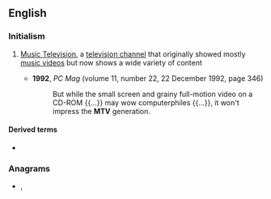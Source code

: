 ==English==
{{wikipedia}}

===Initialism===
{{rfc-header|Initialism}}
{{head|en|initialism}}

# {{lb|en|television}} [[w:MTV|Music Television]], a [[television channel]] that originally showed mostly [[music video]]s but now shows a wide variety of content
#* '''1992''', ''PC Mag'' (volume 11, number 22, 22 December 1992, page 346)
#*: But while the small screen and grainy full-motion video on a CD-ROM {{...}} may wow computerphiles {{...}}, it won't impress the '''MTV''' generation.

====Derived terms====
* {{l|en|MTV generation}}

===Anagrams===
* {{l|en|MVT}}, {{l|en|TMV}}